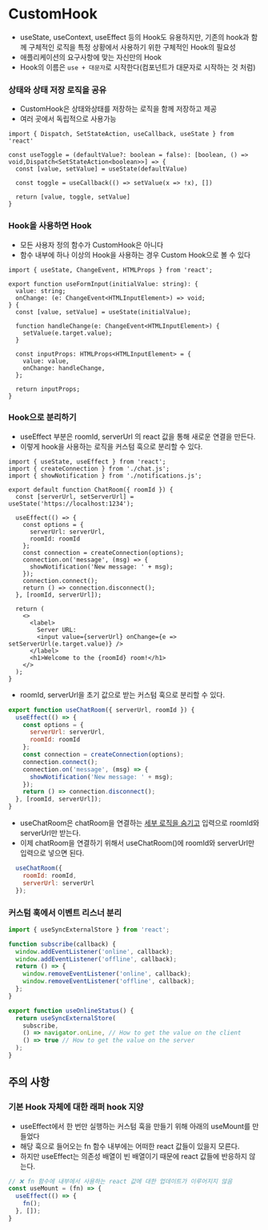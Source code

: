 # CustomHook

- useState, useContext, useEffect 등의 Hook도 유용하지만, 기존의 hook과 함께 구체적인 로직을 특정 상황에서 사용하기 위한 구체적인 Hook의 필요성
- 애플리케이션의 요구사항에 맞는 자신만의 Hook
- Hook의 이름은 `use + 대문자`로 시작한다(컴포넌트가 대문자로 시작하는 것 처럼)


### 상태와 상태 저장 로직을 공유

- CustomHook은 상태와상태를 저장하는 로직을 함께 저장하고 제공
- 여러 곳에서 독립적으로 사용가능

```tsx
import { Dispatch, SetStateAction, useCallback, useState } from 'react'

const useToggle = (defaultValue?: boolean = false): [boolean, () => void,Dispatch<SetStateAction<boolean>>] => {
  const [value, setValue] = useState(defaultValue)

  const toggle = useCallback(() => setValue(x => !x), [])

  return [value, toggle, setValue]
}
```


### Hook을 사용하면 Hook

- 모든 사용자 정의 함수가 CustomHook은 아니다
- 함수 내부에 하나 이상의 Hook을 사용하는 경우 Custom Hook으로 볼 수 있다

```tsx
import { useState, ChangeEvent, HTMLProps } from 'react';

export function useFormInput(initialValue: string): {
  value: string;
  onChange: (e: ChangeEvent<HTMLInputElement>) => void;
} {
  const [value, setValue] = useState(initialValue);

  function handleChange(e: ChangeEvent<HTMLInputElement>) {
    setValue(e.target.value);
  }

  const inputProps: HTMLProps<HTMLInputElement> = {
    value: value,
    onChange: handleChange,
  };

  return inputProps;
}

```


### Hook으로 분리하기

- useEffect 부분은 roomId, serverUrl 의 react 값을 통해 새로운 연결을 만든다.
- 이렇게 hook을 사용하는 로직을 커스텀 훅으로 분리할 수 있다.

```tsx
import { useState, useEffect } from 'react';
import { createConnection } from './chat.js';
import { showNotification } from './notifications.js';

export default function ChatRoom({ roomId }) {
  const [serverUrl, setServerUrl] = useState('https://localhost:1234');

  useEffect(() => {
    const options = {
      serverUrl: serverUrl,
      roomId: roomId
    };
    const connection = createConnection(options);
    connection.on('message', (msg) => {
      showNotification('New message: ' + msg);
    });
    connection.connect();
    return () => connection.disconnect();
  }, [roomId, serverUrl]);

  return (
    <>
      <label>
        Server URL:
        <input value={serverUrl} onChange={e => setServerUrl(e.target.value)} />
      </label>
      <h1>Welcome to the {roomId} room!</h1>
    </>
  );
}

```


- roomId, serverUrl을 초기 값으로 받는 커스텀 훅으로 분리할 수 있다.

```jsx
export function useChatRoom({ serverUrl, roomId }) {
  useEffect(() => {
    const options = {
      serverUrl: serverUrl,
      roomId: roomId
    };
    const connection = createConnection(options);
    connection.connect();
    connection.on('message', (msg) => {
      showNotification('New message: ' + msg);
    });
    return () => connection.disconnect();
  }, [roomId, serverUrl]);
}
```


- useChatRoom은 chatRoom을 연결하는 <u>세부 로직을 숨기고</u> 입력으로  roomId와 serverUrl만 받는다.
- 이제 chatRoom을 연결하기 위해서 useChatRoom()에 roomId와 serverUrl만 입력으로 넣으면 된다.

```jsx
  useChatRoom({
    roomId: roomId,
    serverUrl: serverUrl
  });
```


### 커스텀 훅에서 이벤트 리스너 분리

```jsx
import { useSyncExternalStore } from 'react';

function subscribe(callback) {
  window.addEventListener('online', callback);
  window.addEventListener('offline', callback);
  return () => {
    window.removeEventListener('online', callback);
    window.removeEventListener('offline', callback);
  };
}

export function useOnlineStatus() {
  return useSyncExternalStore(
    subscribe,
    () => navigator.onLine, // How to get the value on the client
    () => true // How to get the value on the server
  );
}

```


## 주의 사항


### 기본 Hook 자체에 대한 래퍼 hook 지양

- useEffect에서 한 번만 실행하는 커스텀 훅을 만들기 위해 아래의 useMount를 만들었다
- 해당 훅으로 들어오는 fn 함수 내부에는 어떠한 react 값들이 있을지 모른다.
- 하지만 useEffect는 의존성 배열이 빈 배열이기 때문에 react 값들에 반응하지 않는다.

```jsx
// ❌ fn 함수에 내부에서 사용하는 react 값에 대한 업데이트가 이루어지지 않음
const useMount = (fn) => {
  useEffect(() => {
    fn();
  }, []); 
}
```

